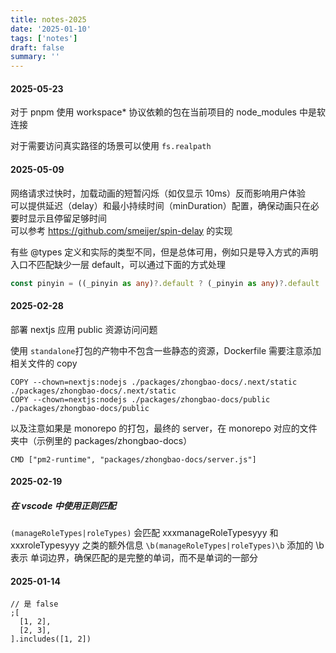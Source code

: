 ```yaml
---
title: notes-2025
date: '2025-01-10'
tags: ['notes']
draft: false
summary: ''
---
```


#### 2025-05-23

对于 pnpm 使用 workspace* 协议依赖的包在当前项目的 node_modules 中是软连接

对于需要访问真实路径的场景可以使用 `fs.realpath`

#### 2025-05-09

网络请求过快时，加载动画的短暂闪烁（如仅显示 10ms）反而影响用户体验  
可以提供延迟（delay）和最小持续时间（minDuration）配置，确保动画只在必要时显示且停留足够时间  
可以参考 https://github.com/smeijer/spin-delay 的实现

有些 @types 定义和实际的类型不同，但是总体可用，例如只是导入方式的声明入口不匹配缺少一层 default，可以通过下面的方式处理

```ts
const pinyin = ((_pinyin as any)?.default ? (_pinyin as any)?.default : _pinyin) as typeof _pinyin
```

#### 2025-02-28

部署 nextjs 应用 public 资源访问问题

使用 `standalone`打包的产物中不包含一些静态的资源，Dockerfile 需要注意添加相关文件的 copy

```shell
COPY --chown=nextjs:nodejs ./packages/zhongbao-docs/.next/static  ./packages/zhongbao-docs/.next/static
COPY --chown=nextjs:nodejs ./packages/zhongbao-docs/public  ./packages/zhongbao-docs/public
```

以及注意如果是 monorepo 的打包，最终的 server，在 monorepo 对应的文件夹中（示例里的 packages/zhongbao-docs）

```shell
CMD ["pm2-runtime", "packages/zhongbao-docs/server.js"]
```

#### 2025-02-19

##### 在 vscode 中使用正则匹配

`(manageRoleTypes|roleTypes)` 会匹配 xxxmanageRoleTypesyyy 和 xxxroleTypesyyy 之类的额外信息
`\b(manageRoleTypes|roleTypes)\b` 添加的 \b 表示 单词边界，确保匹配的是完整的单词，而不是单词的一部分

#### 2025-01-14

```tsx
// 是 false
;[
  [1, 2],
  [2, 3],
].includes([1, 2])
```

